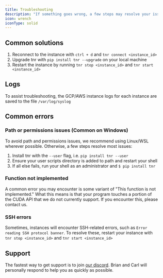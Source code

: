 ```yaml
---
title: Troubleshooting
description: "If something goes wrong, a few steps may resolve your issue."
icon: wrench
iconType: solid
---
```


## Common solutions

1.  Reconnect to the instance with `ctrl + d` and `tnr connect <instance_id>`
2.  Upgrade tnr with `pip install tnr --upgrade` on your local machine
3.  Restart the instance by running `tnr stop <instance_id>` and `tnr start <instance_id>`

## Logs

To assist troubleshooting, the GCP/AWS instance logs for each instance are saved to the file `/var/log/syslog`

## Common errors

### Path or permissions issues (Common on Windows)

To avoid path and permissions issues, we recommend using Linux/WSL wherever possible. Otherwise, a few steps resolve most issues:

1. Install tnr with the `--user` flag, i.e. `pip install tnr --user`
2. Ensure your user scripts directory is added to path and restart your shell
3. If all else fails, run your shell as an administrator and `$ pip install tnr`

### Function not implemented

A common error you may encounter is some variant of "This function is not implemented." What this means is that your program touches a portion of the CUDA API that we do not currently support. If you encounter this, please contact us.

### SSH errors

Sometimes, instances will encounter SSH-related errors, such as `Error reading SSH protocol banner`. To resolve these, restart your instance with `tnr stop <instance_id>` and `tnr start <instance_id>`

## Support

The fastest way to get support is to join [our discord](https://discord.gg/nwuETS9jJK). Brian and Carl will personally respond to help you as quickly as possible.

